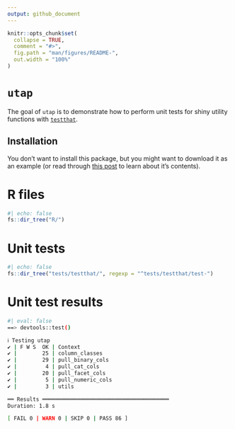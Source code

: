 ```yaml
---
output: github_document
---
```


<!-- README.md is generated from README.Rmd. Please edit that file -->

```r
knitr::opts_chunk$set(
  collapse = TRUE,
  comment = "#>",
  fig.path = "man/figures/README-",
  out.width = "100%"
)
```

# `utap`

<!-- badges: start -->
<!-- badges: end -->

The goal of `utap` is to demonstrate how to perform unit tests for shiny utility functions with [`testthat`](https://testthat.r-lib.org/).

## Installation

You don't want to install this package, but you might want to download it as an example (or read through [this post](https://mjfrigaard.github.io/posts/test-shiny-p1/) to learn about it's contents).

# R files

```r
#| echo: false
fs::dir_tree("R/")
```



# Unit tests 

```r
#| echo: false
fs::dir_tree("tests/testthat/", regexp = "^tests/testthat/test-")
```

# Unit test results 

```bash
#| eval: false
==> devtools::test()

ℹ Testing utap
✔ | F W S  OK | Context
✔ |        25 | column_classes                     
✔ |        29 | pull_binary_cols                   
✔ |         4 | pull_cat_cols                      
✔ |        20 | pull_facet_cols                    
✔ |         5 | pull_numeric_cols                  
✔ |         3 | utils                              

══ Results ════════════════════════════════════════
Duration: 1.8 s

[ FAIL 0 | WARN 0 | SKIP 0 | PASS 86 ]
```





